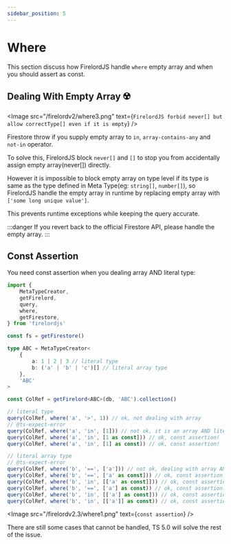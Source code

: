 ```yaml
---
sidebar_position: 5
---
```


# Where

This section discuss how FirelordJS handle `where` empty array and when you should assert as const.


## Dealing With Empty Array ☢️

<Image
	src="/firelordv2/where3.png"
	text={`FirelordJS forbid never[] but allow correctType[] even if it is empty`}
/>

Firestore throw if you supply empty array to `in`, `array-contains-any` and `not-in` operator.

To solve this, FirelordJS block `never[]` and `[]` to stop you from accidentally assign empty array(never[]) directly.

However it is impossible to block empty array on type level if its type is same as the type defined in Meta Type(eg: `string[]`, `number[]`), so FirelordJS handle the empty array in runtime by replacing empty array with `['some long unique value']`.

This prevents runtime exceptions while keeping the query accurate.

:::danger
If you revert back to the official Firestore API, please handle the empty array.
:::

## Const Assertion

You need const assertion when you dealing array AND literal type:

```ts
import {
	MetaTypeCreator,
	getFirelord,
	query,
	where,
	getFirestore,
} from 'firelordjs'

const fs = getFirestore()

type ABC = MetaTypeCreator<
	{
		a: 1 | 2 | 3 // literal type
		b: ('a' | 'b' | 'c')[] // literal array type
	},
	'ABC'
>

const ColRef = getFirelord<ABC>(db, 'ABC').collection()

// literal type
query(ColRef, where('a', '>', 1)) // ok, not dealing with array
// @ts-expect-error
query(ColRef, where('a', 'in', [1])) // not ok, it is an array AND literal type, need const assertion!
query(ColRef, where('a', 'in', [1 as const])) // ok, const assertion!
query(ColRef, where('a', 'in', [1] as const)) // ok, const assertion!

// literal array type
// @ts-expect-error
query(ColRef, where('b', '==', ['a'])) // not ok, dealing with array AND literal type, need const assertion!
query(ColRef, where('b', '==', ['a' as const])) // ok, const assertion!
query(ColRef, where('b', 'in', [['a' as const]])) // ok, const assertion!
query(ColRef, where('b', '==', ['a'] as const)) // ok, const assertion!
query(ColRef, where('b', 'in', [['a'] as const])) // ok, const assertion!
query(ColRef, where('b', 'in', [['a']] as const)) // ok, const assertion!
```

<Image src="/firelordv2.3/where1.png" text={`const assertion`} />

There are still some cases that cannot be handled, TS 5.0 will solve the rest of the issue.
